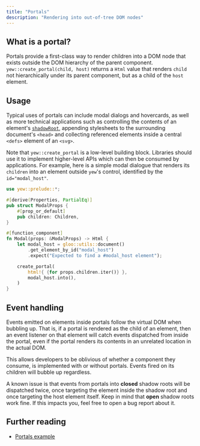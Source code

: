 ```yaml
---
title: "Portals"
description: "Rendering into out-of-tree DOM nodes"
---
```


## What is a portal?

Portals provide a first-class way to render children into a DOM node that exists outside the DOM hierarchy of the parent component.
`yew::create_portal(child, host)` returns a `Html` value that renders `child` not hierarchically under its parent component,
but as a child of the `host` element.

## Usage

Typical uses of portals can include modal dialogs and hovercards, as well as more technical applications
such as controlling the contents of an element's
[`shadowRoot`](https://developer.mozilla.org/en-US/docs/Web/API/Element/shadowRoot), appending
stylesheets to the surrounding document's `<head>` and collecting referenced elements inside a
central `<defs>` element of an `<svg>`.

Note that `yew::create_portal` is a low-level building block. Libraries should use it to implement
higher-level APIs which can then be consumed by applications. For example, here is a
simple modal dialogue that renders its `children` into an element outside `yew`'s control,
identified by the `id="modal_host"`.

```rust
use yew::prelude::*;

#[derive(Properties, PartialEq)]
pub struct ModalProps {
    #[prop_or_default]
    pub children: Children,
}

#[function_component]
fn Modal(props: &ModalProps) -> Html {
    let modal_host = gloo::utils::document()
        .get_element_by_id("modal_host")
        .expect("Expected to find a #modal_host element");

    create_portal(
        html!{ {for props.children.iter()} },
        modal_host.into(),
    )
}
```

## Event handling

Events emitted on elements inside portals follow the virtual DOM when bubbling up. That is,
if a portal is rendered as the child of an element, then an event listener on that element
will catch events dispatched from inside the portal, even if the portal renders its contents
in an unrelated location in the actual DOM.

This allows developers to be oblivious of whether a component they consume, is implemented with
or without portals. Events fired on its children will bubble up regardless.

A known issue is that events from portals into **closed** shadow roots will be dispatched twice,
once targeting the element inside the shadow root and once targeting the host element itself. Keep
in mind that **open** shadow roots work fine. If this impacts you, feel free to open a bug report
about it.

## Further reading
- [Portals example](https://github.com/yewstack/yew/tree/master/examples/portals)

